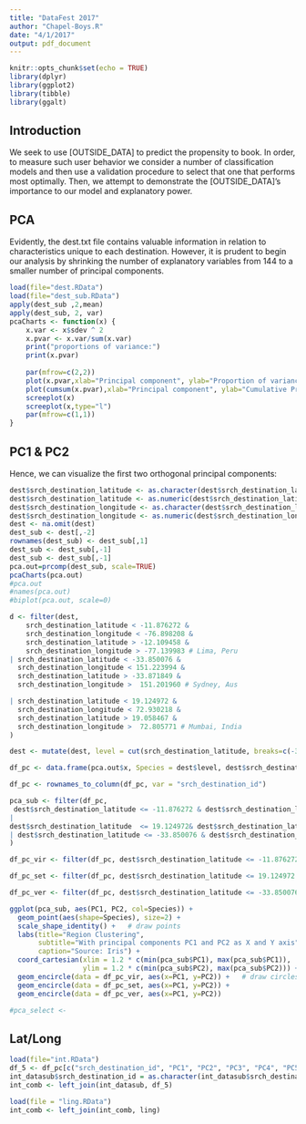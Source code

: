 ```yaml
---
title: "DataFest 2017"
author: "Chapel-Boys.R"
date: "4/1/2017"
output: pdf_document
---
```


```r
knitr::opts_chunk$set(echo = TRUE)
library(dplyr)
library(ggplot2)
library(tibble)
library(ggalt)
```

## Introduction

We seek to use [OUTSIDE_DATA] to predict the propensity to book. In order, to measure such user behavior we consider a number of classification models and then use a validation procedure to select that one that performs most optimally. Then, we attempt to demonstrate the [OUTSIDE_DATA]'s importance to our model and explanatory power. 

## PCA

Evidently, the dest.txt file contains valuable information in relation to characteristics unique to each destination. However, it is prudent to begin our analysis by shrinking the number of explanatory variables from 144 to a smaller number of principal components. 

```r
load(file="dest.RData")
load(file="dest_sub.RData")
apply(dest_sub ,2,mean)
apply(dest_sub, 2, var)
pcaCharts <- function(x) {
    x.var <- x$sdev ^ 2
    x.pvar <- x.var/sum(x.var)
    print("proportions of variance:")
    print(x.pvar)
    
    par(mfrow=c(2,2))
    plot(x.pvar,xlab="Principal component", ylab="Proportion of variance explained", ylim=c(0,1), type='b')
    plot(cumsum(x.pvar),xlab="Principal component", ylab="Cumulative Proportion of variance explained", ylim=c(0,1), type='b')
    screeplot(x)
    screeplot(x,type="l")
    par(mfrow=c(1,1))
}
```

## PC1 & PC2

Hence, we can visualize the first two orthogonal principal components:

```r
dest$srch_destination_latitude <- as.character(dest$srch_destination_latitude)
dest$srch_destination_latitude <- as.numeric(dest$srch_destination_latitude)
dest$srch_destination_longitude <- as.character(dest$srch_destination_longitude)
dest$srch_destination_longitude <- as.numeric(dest$srch_destination_longitude)
dest <- na.omit(dest)
dest_sub <- dest[,-2]
rownames(dest_sub) <- dest_sub[,1]
dest_sub <- dest_sub[,-1]
dest_sub <- dest_sub[,-1]
pca.out=prcomp(dest_sub, scale=TRUE)
pcaCharts(pca.out)
#pca.out
#names(pca.out)
#biplot(pca.out, scale=0)

d <- filter(dest, 
    srch_destination_latitude < -11.876272 &
    srch_destination_longitude < -76.898208 & 
    srch_destination_latitude > -12.109458 &  
    srch_destination_longitude > -77.139983 # Lima, Peru
| srch_destination_latitude < -33.850076 & 
  srch_destination_longitude < 151.223994 & 
  srch_destination_latitude > -33.871849 & 
  srch_destination_longitude >  151.201960 # Sydney, Aus

| srch_destination_latitude < 19.124972 & 
  srch_destination_longitude < 72.930218 & 
  srch_destination_latitude > 19.058467 & 
  srch_destination_longitude >  72.805771 # Mumbai, India
) 

dest <- mutate(dest, level = cut(srch_destination_latitude, breaks=c(-34,-13, 19, 20), labels = c("Lima, Peru", "Sydney, Aus", "Mumbai, India")))

df_pc <- data.frame(pca.out$x, Species = dest$level, dest$srch_destination_id)

df_pc <- rownames_to_column(df_pc, var = "srch_destination_id")

pca_sub <- filter(df_pc, 
 dest$srch_destination_latitude <= -11.876272 & dest$srch_destination_latitude >= -12.109458
|
dest$srch_destination_latitude  <= 19.124972& dest$srch_destination_latitude >= 19.058467 
| dest$srch_destination_latitude <= -33.850076 & dest$srch_destination_latitude >= -33.871849
)

df_pc_vir <- filter(df_pc, dest$srch_destination_latitude <= -11.876272 & dest$srch_destination_latitude >= -12.109458)  # df for 'virginica'

df_pc_set <- filter(df_pc, dest$srch_destination_latitude <= 19.124972 & dest$srch_destination_latitude >= 19.058467)  # df for 'setosa'#

df_pc_ver <- filter(df_pc, dest$srch_destination_latitude <= -33.850076 & dest$srch_destination_latitude >= -33.871849)  # df for 'versicolor'

ggplot(pca_sub, aes(PC1, PC2, col=Species)) + 
  geom_point(aes(shape=Species), size=2) +
  scale_shape_identity() +   # draw points
  labs(title="Region Clustering", 
       subtitle="With principal components PC1 and PC2 as X and Y axis",
       caption="Source: Iris") + 
  coord_cartesian(xlim = 1.2 * c(min(pca_sub$PC1), max(pca_sub$PC1)), 
                  ylim = 1.2 * c(min(pca_sub$PC2), max(pca_sub$PC2))) +   # change axis limits
  geom_encircle(data = df_pc_vir, aes(x=PC1, y=PC2)) +   # draw circles
  geom_encircle(data = df_pc_set, aes(x=PC1, y=PC2)) + 
  geom_encircle(data = df_pc_ver, aes(x=PC1, y=PC2))

#pca_select <- 
```

## Lat/Long

```r
load(file="int.RData")
df_5 <- df_pc[c("srch_destination_id", "PC1", "PC2", "PC3", "PC4", "PC5")]
int_datasub$srch_destination_id = as.character(int_datasub$srch_destination_id)
int_comb <- left_join(int_datasub, df_5)

load(file = "ling.RData")
int_comb <- left_join(int_comb, ling)

```